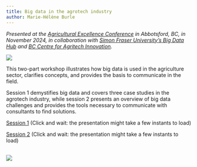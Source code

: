 ```yaml
---
title: Big data in the agrotech industry
author: Marie-Hélène Burle
---
```


*Presented at the [Agricultural Excellence Conference](https://fmc-gac.com/programs-services/agricultural-excellence-conference/) in Abbotsford, BC, in November 2024, in collaboration with [Simon Fraser University's Big Data Hub](https://www.sfu.ca/big-data.html) and [BC Centre for Agritech Innovation](https://www.sfu.ca/agritech-innovation.html).*

![](img/2024_agex.jpg){fig-alt="frontlogo"}

:::{.def}

This two-part workshop illustrates how big data is used in the agriculture sector, clarifies concepts, and provides the basis to communicate in the field.

Session 1 demystifies big data and covers three case studies in the agrotech industry, while session 2 presents an overview of big data challenges and provides the tools necessary to communicate with consultants to find solutions.

:::

[Session 1](2024_bccai_part1_slides.html){.btn .btn-outline-primary} [(Click and wait: the presentation might take a few instants to load)]{.inlinenote}

[Session 2](2024_bccai_part2_slides.html){.btn .btn-outline-primary} [(Click and wait: the presentation might take a few instants to load)]{.inlinenote}

<br>
![](/img/logo_sfu_bdh_bccai.png){fig-alt="frontlogo"}
